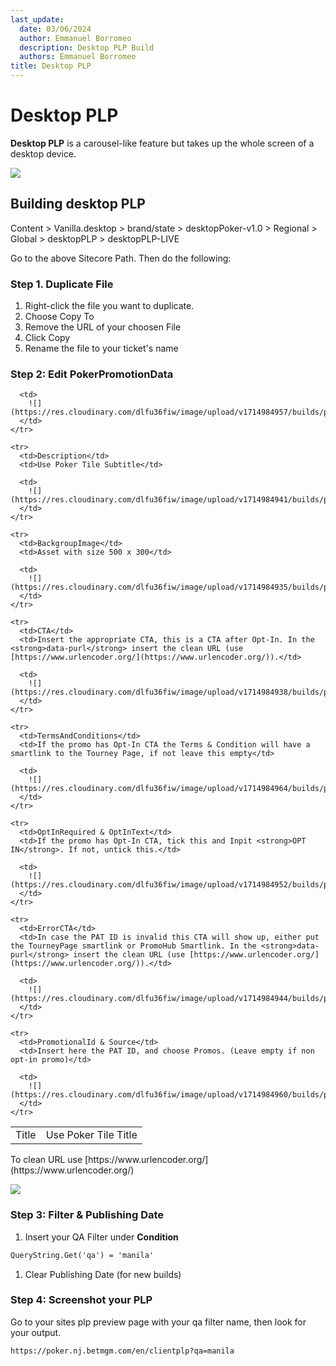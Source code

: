 ```yaml
---
last_update:
  date: 03/06/2024
  author: Emmanuel Borromeo
  description: Desktop PLP Build
  authors: Emmanuel Borromeo
title: Desktop PLP
---
```


# Desktop PLP

**Desktop PLP** is a carousel-like feature but takes up the whole screen of a desktop device.

<img src="https://res.cloudinary.com/dlfu36fiw/image/upload/v1714984968/builds/plp/desktop/sample_gwdc6g.png" className="mx-auto" />

## Building desktop PLP

<Admonition type="info" title="Sitecore Path">
Content > Vanilla.desktop > brand/state > desktopPoker-v1.0 > Regional > Global > desktopPLP > desktopPLP-LIVE
</Admonition>

Go to the above Sitecore Path. Then do the following:

### Step 1. Duplicate File

1. Right-click the file you want to duplicate.
2. Choose Copy To
3. Remove the URL of your choosen File
4. Click Copy
5. Rename the file to your ticket's name

### Step 2: Edit PokerPromotionData

<table>
  <tbody>
    <tr>
      <td>Title</td>
      <td>Use Poker Tile Title</td>

      <td>
        ![](https://res.cloudinary.com/dlfu36fiw/image/upload/v1714984957/builds/plp/desktop/desktop_plp_title_yznigl.png)
      </td>
    </tr>

    <tr>
      <td>Description</td>
      <td>Use Poker Tile Subtitle</td>

      <td>
        ![](https://res.cloudinary.com/dlfu36fiw/image/upload/v1714984941/builds/plp/desktop/desktop_plp_desc_ftr5rw.png)
      </td>
    </tr>

    <tr>
      <td>BackgroupImage</td>
      <td>Asset with size 500 x 300</td>

      <td>
        ![](https://res.cloudinary.com/dlfu36fiw/image/upload/v1714984935/builds/plp/desktop/desktop_plp_bg_lnouuz.png)
      </td>
    </tr>

    <tr>
      <td>CTA</td>
      <td>Insert the appropriate CTA, this is a CTA after Opt-In. In the <strong>data-purl</strong> insert the clean URL (use [https://www.urlencoder.org/](https://www.urlencoder.org/)).</td>

      <td>
        ![](https://res.cloudinary.com/dlfu36fiw/image/upload/v1714984938/builds/plp/desktop/desktop_plp_cta_dhqmnr.png)
      </td>
    </tr>

    <tr>
      <td>TermsAndConditions</td>
      <td>If the promo has Opt-In CTA the Terms & Condition will have a smartlink to the Tourney Page, if not leave this empty</td>

      <td>
        ![](https://res.cloudinary.com/dlfu36fiw/image/upload/v1714984964/builds/plp/desktop/mobi_plp_tnc_m9z1z8.png)
      </td>
    </tr>

    <tr>
      <td>OptInRequired & OptInText</td>
      <td>If the promo has Opt-In CTA, tick this and Inpit <strong>OPT IN</strong>. If not, untick this.</td>

      <td>
        ![](https://res.cloudinary.com/dlfu36fiw/image/upload/v1714984952/builds/plp/desktop/desktop_plp_opt_in_ffnmj2.png)
      </td>
    </tr>

    <tr>
      <td>ErrorCTA</td>
      <td>In case the PAT ID is invalid this CTA will show up, either put the TourneyPage smartlink or PromoHub Smartlink. In the <strong>data-purl</strong> insert the clean URL (use [https://www.urlencoder.org/](https://www.urlencoder.org/)).</td>

      <td>
        ![](https://res.cloudinary.com/dlfu36fiw/image/upload/v1714984944/builds/plp/desktop/desktop_plp_error_cta_koujin.png)
      </td>
    </tr>

    <tr>
      <td>PromotionalId & Source</td>
      <td>Insert here the PAT ID, and choose Promos. (Leave empty if non opt-in promo)</td>

      <td>
        ![](https://res.cloudinary.com/dlfu36fiw/image/upload/v1714984960/builds/plp/desktop/mobi_plp_promos_gk76o8.png)
      </td>
    </tr>
  </tbody>
</table>

<Admonition type="tip" title="URL Cleaner">
To clean URL use [https://www.urlencoder.org/](https://www.urlencoder.org/)

![](https://res.cloudinary.com/dlfu36fiw/image/upload/v1714984675/builds/plp/mobile/url_cleaner_fg0alb.png)
</Admonition>

### Step 3: Filter & Publishing Date

1. Insert your QA Filter under **Condition**

```html
QueryString.Get('qa') = 'manila'
```

1. Clear Publishing Date (for new builds)

### Step 4: Screenshot your PLP

Go to your sites plp preview page with your qa filter name, then look for your output.

```html
https://poker.nj.betmgm.com/en/clientplp?qa=manila
```
